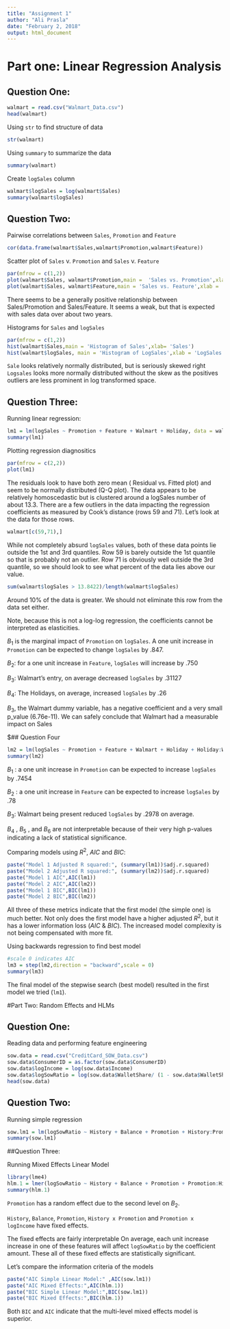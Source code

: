 ---
title: "Assignment 1"
author: "Ali Prasla"
date: "February 2, 2018"
output: html_document
---


# Part one: Linear Regression Analysis


## Question One:
```{r }
walmart = read.csv("Walmart_Data.csv")
head(walmart)
```

Using `str` to find structure of data
```{r}
str(walmart)
```

Using `summary` to summarize the data
```{r}
summary(walmart)
```

Create `logSales` column
```{r}
walmart$logSales = log(walmart$Sales)
summary(walmart$logSales)
```

## Question Two:

Pairwise correlations between `Sales`, `Promotion` and `Feature`

```{r}
cor(data.frame(walmart$Sales,walmart$Promotion,walmart$Feature))
```

Scatter plot of `Sales` v. `Promotion` and `Sales` v. `Feature`
```{r}
par(mfrow = c(1,2))
plot(walmart$Sales, walmart$Promotion,main =  'Sales vs. Promotion',xlab = 'Sales',ylab = 'Promotion')
plot(walmart$Sales, walmart$Feature,main = 'Sales vs. Feature',xlab = 'Sales', ylab = 'Feature')
```
There seems to be a generally positive relationship between Sales/Promotion and Sales/Feature. It seems a weak, but that is expected with sales data over about two years.


Histograms  for `Sales` and `logSales`
```{r}
par(mfrow = c(1,2))
hist(walmart$Sales,main = 'Histogram of Sales',xlab= 'Sales')
hist(walmart$logSales, main = 'Histogram of LogSales',xlab = 'LogSales')
```
`Sale` looks relatively normally distributed, but is seriously skewed right `Logsales` looks more normally distributed without the skew as the positives outliers are less prominent in log transformed space.



## Question Three:

Running linear regression:
```{r}
lm1 = lm(logSales ~ Promotion + Feature + Walmart + Holiday, data = walmart)
summary(lm1)
```


Plotting regression diagnositics
```{r}
par(mfrow = c(2,2))
plot(lm1)
```

The residuals look to have both zero mean ( Residual vs. Fitted plot) and seem to be normally distributed (Q-Q plot). The data appears to be relatively homoscedastic but is clustered around a logSales number of about 13.3. There are a few outliers in the data impacting the regression coefficients as measured by Cook's distance (rows 59 and 71). Let's look at the data for those rows. 

```{r}
walmart[c(59,71),]
```
While not completely absurd `logSales` values, both of these data points lie outside the 1st and 3rd quantiles. Row 59 is barely outside the 1st quantile so that is probably not an outlier. Row 71 is obviously well outside the 3rd quantile, so we should look to see what percent of the data lies above our value.

```{r}
sum(walmart$logSales > 13.8422)/length(walmart$logSales)
```

Around 10% of the data is greater. We should not eliminate this row from the data set either.



Note, because this is not a log-log regression, the coefficients cannot be interpreted as elasticities.

$B_1$ is the marginal impact of `Promotion` on `logSales`. A one unit increase in `Promotion` can be expected to change `logSales` by .847.

$B_2$: for a one unit increase in `Feature`, `logSales` will increase by .750

$B_3$: Walmart's entry, on average decreased `logSales` by .31127

$B_4$: The Holidays, on average, increased `logSales` by .26


$B_3$, the Walmart dummy variable, has a negative coefficient and a very small p_value (6.76e-11). We can safely conclude that Walmart had a measurable impact on Sales

$## Question Four


```{r}
lm2 = lm(logSales ~ Promotion + Feature + Walmart + Holiday + Holiday:Walmart + Holiday:Promotion, data = walmart)
summary(lm2)
```

$B_1$ : a one unit increase in `Promotion` can be expected to increase `logSales` by .7454

$B_2$ : a one unit increase in `Feature` can be expected to increase `logSales` by .78

$B_3$: Walmart being present reduced `logSales` by .2978 on average.

$B_4$ , $B_5$ ,  and $B_6$ are not interpretable because of their very high p-values indicating a lack of statistical significance.


Comparing models using $R^2$, $AIC$ and $BIC$:


```{r}
paste("Model 1 Adjusted R squared:", (summary(lm1))$adj.r.squared)
paste("Model 2 Adjusted R squared:", (summary(lm2))$adj.r.squared)
paste("Model 1 AIC",AIC(lm1))
paste("Model 2 AIC",AIC(lm2))
paste("Model 1 BIC",BIC(lm1))
paste("Model 2 BIC",BIC(lm2))
```

All three of these metrics indicate that the first model (the simple one) is much better. Not only does the first model have a higher adjusted $R^2$, but it has a lower information loss ($AIC$ & $BIC$). The increased model complexity is not being compensated with more fit.


Using backwards regression to find best model
```{r}
#scale 0 indicates AIC
lm3 = step(lm2,direction = "backward",scale = 0)
summary(lm3)
```

The final model of the stepwise search (best model) resulted in the first model we tried (`lm1`). 



#Part Two: Random Effects and HLMs


## Question One:


Reading data and performing feature engineering
```{r}
sow.data = read.csv("CreditCard_SOW_Data.csv")
sow.data$ConsumerID = as.factor(sow.data$ConsumerID)
sow.data$logIncome = log(sow.data$Income)
sow.data$logSowRatio = log(sow.data$WalletShare/ (1 - sow.data$WalletShare))
head(sow.data)
```


## Question Two:
Running simple regression
```{r}
sow.lm1 = lm(logSowRatio ~ History + Balance + Promotion + History:Promotion + logIncome:Promotion,data = sow.data)
summary(sow.lm1)
```

##Question Three:

Running Mixed Effects Linear Model
```{r}
library(lme4)
hlm.1 = lmer(logSowRatio ~ History + Balance + Promotion + Promotion:History + logIncome:Promotion + (1 + Promotion|ConsumerID),data = sow.data,REML = F, control = lmerControl(optimizer = 'Nelder_Mead'))
summary(hlm.1)
```

`Promotion` has a random effect due to the second level on $B_2$. 

`History`, `Balance`, `Promotion`, `History x Promotion` and `Promotion x logIncome` have fixed effects.



The fixed effects are fairly interpretable On average, each unit increase increase in one of these features will affect `logSowRatio` by the coefficient amount. These all of these fixed effects are statistically significant.



Let's compare the information criteria of the models
```{r}
paste("AIC Simple Linear Model:" ,AIC(sow.lm1))
paste("AIC Mixed Effects:",AIC(hlm.1))
paste("BIC Simple Linear Model:",BIC(sow.lm1))
paste("BIC Mixed Effects:",BIC(hlm.1))
```

Both `BIC` and `AIC` indicate that the multi-level mixed effects model is superior.


